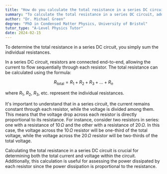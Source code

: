 ```yaml
---
title: "How do you calculate the total resistance in a series DC circuit?"
summary: "To calculate the total resistance in a series DC circuit, add up the individual resistances."
author: "Dr. Michael Green"
degree: "PhD in Condensed Matter Physics, University of Bristol"
tutor_type: "A-Level Physics Tutor"
date: 2024-02-15
---
```


To determine the total resistance in a series DC circuit, you simply sum the individual resistances.

In a series DC circuit, resistors are connected end-to-end, allowing the current to flow sequentially through each resistor. The total resistance can be calculated using the formula:

$$
R_{\text{total}} = R_1 + R_2 + R_3 + \ldots + R_n
$$

where $R_1$, $R_2$, $R_3$, etc. represent the individual resistances.

It's important to understand that in a series circuit, the current remains constant through each resistor, while the voltage is divided among them. This means that the voltage drop across each resistor is directly proportional to its resistance. For instance, consider two resistors in series: one with a resistance of $10 \, \Omega$ and the other with a resistance of $20 \, \Omega$. In this case, the voltage across the $10 \, \Omega$ resistor will be one-third of the total voltage, while the voltage across the $20 \, \Omega$ resistor will be two-thirds of the total voltage.

Calculating the total resistance in a series DC circuit is crucial for determining both the total current and voltage within the circuit. Additionally, this calculation is useful for assessing the power dissipated by each resistor since the power dissipation is proportional to the resistance.
    